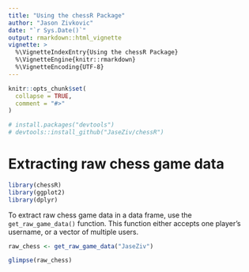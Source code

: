 ```yaml
---
title: "Using the chessR Package"
author: "Jason Zivkovic"
date: "`r Sys.Date()`"
output: rmarkdown::html_vignette
vignette: >
  %\VignetteIndexEntry{Using the chessR Package}
  %\VignetteEngine{knitr::rmarkdown}
  %\VignetteEncoding{UTF-8}
---
```


```r
knitr::opts_chunk$set(
  collapse = TRUE,
  comment = "#>"
)
```


```r
# install.packages("devtools")
# devtools::install_github("JaseZiv/chessR")
```

# Extracting raw chess game data

```r
library(chessR)
library(ggplot2)
library(dplyr)
```

To extract raw chess game data in a data frame, use the `get_raw_game_data()` function. This function either accepts one player's username, or a vector of multiple users. 

```r
raw_chess <- get_raw_game_data("JaseZiv")
```


```r
glimpse(raw_chess)
```



